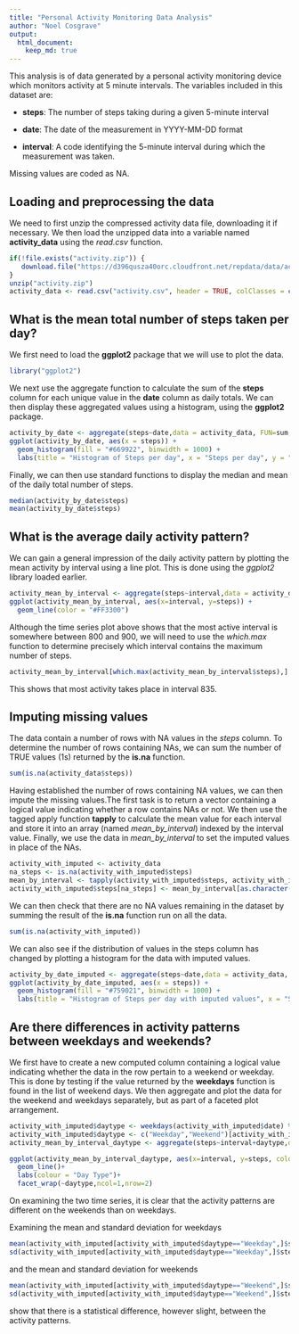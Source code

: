 ```yaml
---
title: "Personal Activity Monitoring Data Analysis"
author: "Noel Cosgrave"
output: 
  html_document:
    keep_md: true
---
```



This analysis is of data generated by a personal activity monitoring device which monitors activity at 5 minute intervals. The variables included in this dataset are:

* **steps**: The number of steps taking during a given 5-minute interval

* **date**: The date of the measurement in YYYY-MM-DD format

* **interval**: A code identifying the 5-minute interval during which the measurement was taken.

Missing values are coded as NA.

## Loading and preprocessing the data
We need to first unzip the compressed activity data file, downloading it if necessary. We then load the unzipped data into a variable named **activity_data** using the *read.csv* function.
```r
if(!file.exists("activity.zip")) {
   download.file("https://d396qusza40orc.cloudfront.net/repdata/data/activity.zip", "activity.zip")
}
unzip("activity.zip")
activity_data <- read.csv("activity.csv", header = TRUE, colClasses = c("integer","Date","integer"))
```

## What is the mean total number of steps taken per day?
We first need to load the **ggplot2** package that we will use to plot the data.

```r
library("ggplot2")
```

We next use the aggregate function to calculate the sum of the **steps** column for each unique value in the **date** column as daily totals. We can then display these aggregated values using a histogram, using the **ggplot2** package.

```r
activity_by_date <- aggregate(steps~date,data = activity_data, FUN=sum, na.rm=TRUE)
ggplot(activity_by_date, aes(x = steps)) +
  geom_histogram(fill = "#669922", binwidth = 1000) +
  labs(title = "Histogram of Steps per day", x = "Steps per day", y = "Frequency")
```

Finally, we can then use standard functions to display the median and mean of the daily total number of steps.

```r
median(activity_by_date$steps)
mean(activity_by_date$steps)
```

## What is the average daily activity pattern?
We can gain a general impression of the daily activity pattern by plotting the mean activity by interval using a line plot. This is done using the *ggplot2* library loaded earlier.

```r
activity_mean_by_interval <- aggregate(steps~interval,data = activity_data, FUN=mean, na.rm=TRUE)
ggplot(activity_mean_by_interval, aes(x=interval, y=steps)) +
  geom_line(color = "#FF3300")
```

Although the time series plot above shows that the most active interval is somewhere between 800 and 900, we will need to use the *which.max* function to determine precisely which interval contains the maximum number of steps.

```r
activity_mean_by_interval[which.max(activity_mean_by_interval$steps),]
```

This shows that most activity takes place in interval 835.

## Imputing missing values
The data contain a number of rows with NA values in the *steps* column. To determine the number of rows containing NAs, we can sum the number of TRUE values (1s) returned by the **is.na** function.
```r
sum(is.na(activity_data$steps))
```

Having established the number of rows containing NA values, we can then impute the missing values.The first task is to return a vector containing a logical value indicating whether a row contains NAs or not. We then use the tagged apply function **tapply** to calculate the mean value for each interval and store it into an array (named *mean_by_interval*) indexed by the interval value. Finally, we use the data in *mean_by_interval* to set the imputed values in place of the NAs.

```r
activity_with_imputed <- activity_data
na_steps <- is.na(activity_with_imputed$steps)
mean_by_interval <- tapply(activity_with_imputed$steps, activity_with_imputed$interval, mean, simplify=TRUE, na.rm=TRUE)
activity_with_imputed$steps[na_steps] <- mean_by_interval[as.character(activity_with_imputed$interval[na_steps])]
```

We can then check that there are no NA values remaining in the dataset by summing the result of the **is.na** function run on all the data.
```r
sum(is.na(activity_with_imputed))
```
We can also see if the distribution of values in the steps column has changed by plotting a histogram for the data with imputed values.

```r
activity_by_date_imputed <- aggregate(steps~date,data = activity_data, FUN=sum, na.rm=TRUE)
ggplot(activity_by_date_imputed, aes(x = steps)) +
  geom_histogram(fill = "#759021", binwidth = 1000) +
  labs(title = "Histogram of Steps per day with imputed values", x = "Steps per day", y = "Frequency")
```

## Are there differences in activity patterns between weekdays and weekends?
We first have to create a new computed column containing a logical value indicating whether the data in the row pertain to a weekend or weekday. This is done by testing if the value returned by the **weekdays** function is found in the list of weekend days. We then aggregate and plot the data for the weekend and weekdays separately, but as part of a faceted plot arrangement.
```r
activity_with_imputed$daytype <- weekdays(activity_with_imputed$date) %in% c("Saturday","Sunday")
activity_with_imputed$daytype <- c("Weekday","Weekend")[activity_with_imputed$daytype+1]
activity_mean_by_interval_daytype <- aggregate(steps~interval+daytype,data = activity_with_imputed, FUN=mean, na.rm=TRUE)

ggplot(activity_mean_by_interval_daytype, aes(x=interval, y=steps, color=daytype)) +
  geom_line()+
  labs(colour = "Day Type")+
  facet_wrap(~daytype,ncol=1,nrow=2)
```
On examining the two time series, it is clear that the activity patterns are different on the weekends than on weekdays. 

Examining the mean and standard deviation for weekdays
```r
mean(activity_with_imputed[activity_with_imputed$daytype=="Weekday",]$steps)
sd(activity_with_imputed[activity_with_imputed$daytype=="Weekday",]$steps)
```
and the mean and standard deviation for weekends 
```r
mean(activity_with_imputed[activity_with_imputed$daytype=="Weekend",]$steps)
sd(activity_with_imputed[activity_with_imputed$daytype=="Weekend",]$step)
```
show that there is a statistical difference, however slight, between the activity patterns.